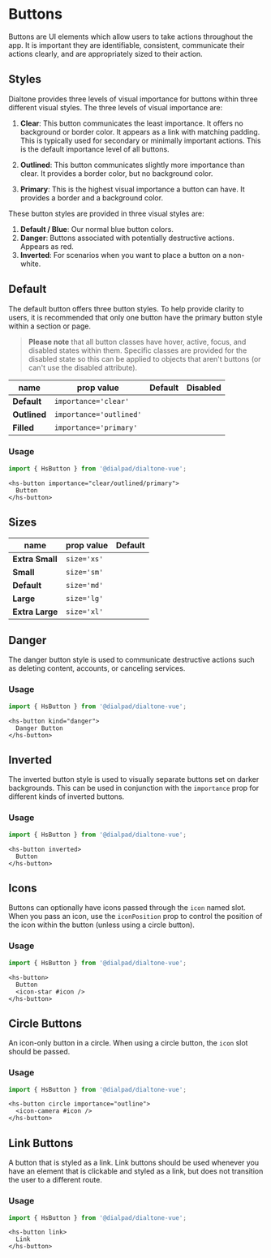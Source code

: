 
# Buttons

<Subtitle>
  Buttons are UI elements which allow users to take actions throughout the app.
  It is important they are identifiable, consistent, communicate their actions clearly,
  and are appropriately sized to their action.
</Subtitle>

## Styles

Dialtone provides three levels of visual importance for buttons within three different visual styles.
The three levels of visual importance are:

1. **Clear**: This button communicates the least importance. It offers no background or border color.
It appears as a link with matching padding. This is typically used for secondary or
minimally important actions. This is the default importance level of all buttons.

2. **Outlined**: This button communicates slightly more importance than clear. It provides a border color,
but no background color.

3. **Primary**: This is the highest visual importance a button can have.
It provides a border and a background color.

These button styles are provided in three visual styles are:

1. **Default / Blue**: Our normal blue button colors.
2. **Danger**: Buttons associated with potentially destructive actions. Appears as red.
3. **Inverted**: For scenarios when you want to place a button on a non-white.

## Default

The default button offers three button styles. To help provide clarity to users, it is recommended
that only one button have the primary button style within a section or page.

> **Please note** that all button classes have hover, active, focus, and disabled states within them.
Specific classes are provided for the disabled state so this can be applied to objects that
aren't buttons (or can't use the disabled attribute).

|name        |prop value             |Default                                       |Disabled
|---         |---                    |---                                           |---
|**Default** |`importance='clear'`   |<Story id="elements-buttons--clear" />   |<Story id="elements-buttons--disabled" />
|**Outlined**|`importance='outlined'`|<Story id="elements-buttons--outlined" />|<Story id="elements-buttons--disabled" />
|**Filled**  |`importance='primary'` |<Story id="elements-buttons--default" /> |<Story id="elements-buttons--disabled" />

### Usage

```js
import { HsButton } from '@dialpad/dialtone-vue';
```

```vue
<hs-button importance="clear/outlined/primary">
  Button
</hs-button>
```

## Sizes

|name            |prop value    |Default
|---             |---           |---
|**Extra Small** |`size='xs'`   |<Story id="elements-buttons--extra-small" />
|**Small**       |`size='sm'`   |<Story id="elements-buttons--small" />
|**Default**     |`size='md'`   |<Story id="elements-buttons--default" />
|**Large**       |`size='lg'`   |<Story id="elements-buttons--large" />
|**Extra Large** |`size='xl'`   |<Story id="elements-buttons--extra-large" />

## Danger

The danger button style is used to communicate destructive actions such as deleting content, accounts, or canceling services.

<Canvas>
  <Story id="elements-buttons--danger" />
</Canvas>

### Usage

```js
import { HsButton } from '@dialpad/dialtone-vue';
```

```vue
<hs-button kind="danger">
  Danger Button
</hs-button>
```

## Inverted

The inverted button style is used to visually separate buttons set on darker backgrounds. This can be used in
conjunction with the `importance` prop for different kinds of inverted buttons.

<Canvas>
  <Story id="elements-buttons--inverted" />
</Canvas>

### Usage

```js
import { HsButton } from '@dialpad/dialtone-vue';
```

```vue
<hs-button inverted>
  Button
</hs-button>
```

## Icons

Buttons can optionally have icons passed through the `icon` named slot. When you pass an icon, use the `iconPosition`
prop to control the position of the icon within the button (unless using a circle button).

<Canvas>
  <Story id="elements-buttons--with-icon" />
</Canvas>

### Usage

```js
import { HsButton } from '@dialpad/dialtone-vue';
```

```vue
<hs-button>
  Button
  <icon-star #icon />
</hs-button>
```

## Circle Buttons

An icon-only button in a circle. When using a circle button, the `icon` slot should be passed.

<Canvas>
  <Story id="elements-buttons--circle" />
</Canvas>

### Usage

```js
import { HsButton } from '@dialpad/dialtone-vue';
```

```vue
<hs-button circle importance="outline">
  <icon-camera #icon />
</hs-button>
```

## Link Buttons

A button that is styled as a link. Link buttons should be used whenever you have an element that is clickable and
styled as a link, but does not transition the user to a different route.

<Canvas>
  <Story id="elements-buttons--link" />
</Canvas>

### Usage

```js
import { HsButton } from '@dialpad/dialtone-vue';
```

```vue
<hs-button link>
  Link
</hs-button>
```
